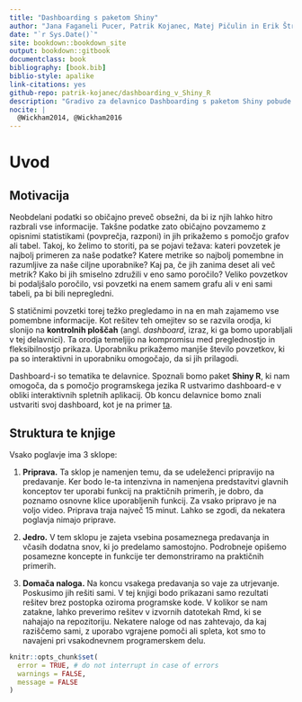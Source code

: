 ```yaml
--- 
title: "Dashboarding s paketom Shiny"
author: "Jana Faganeli Pucer, Patrik Kojanec, Matej Pičulin in Erik Štrumbelj"
date: "`r Sys.Date()`"
site: bookdown::bookdown_site
output: bookdown::gitbook
documentclass: book
bibliography: [book.bib]
biblio-style: apalike
link-citations: yes
github-repo: patrik-kojanec/dashboarding_v_Shiny_R
description: "Gradivo za delavnico Dashboarding s paketom Shiny pobude DataScience@UL-FRI."
nocite: | 
  @Wickham2014, @Wickham2016
---
```


# Uvod {-}

## Motivacija {-}
Neobdelani podatki so običajno preveč obsežni, da bi iz njih lahko hitro razbrali vse informacije. Takšne podatke zato običajno povzamemo z opisnimi statistikami (povprečja, razponi) in jih prikažemo s pomočjo grafov ali tabel. Takoj, ko želimo to storiti, pa se pojavi težava: kateri povzetek je najbolj primeren za naše podatke? Katere metrike so najbolj pomembne in razumljive za naše ciljne uporabnike? Kaj pa, če jih zanima deset ali več metrik? Kako bi jih smiselno združili v eno samo poročilo? Veliko povzetkov bi podaljšalo poročilo, vsi povzetki na enem samem grafu ali v eni sami tabeli, pa bi bili nepregledni. 

S statičnimi povzetki torej težko pregledamo in na en mah zajamemo vse pomembne informacije. Kot rešitev teh omejitev so se razvila orodja, ki slonijo na **kontrolnih ploščah** (angl. *dashboard*, izraz, ki ga bomo uporabljali v tej delavnici). Ta orodja temeljijo na kompromisu med preglednostjo in fleksibilnostjo prikaza. Uporabniku prikažemo manjše število povzetkov, ki pa so interaktivni in uporabniku omogočajo, da si jih prilagodi.

Dashboard-i so tematika te delavnice. Spoznali bomo paket **Shiny R**, ki nam omogoča, da s pomočjo programskega jezika R ustvarimo dashboard-e v obliki interaktivnih spletnih aplikacij. Ob koncu delavnice bomo znali ustvariti svoj dashboard, kot je na primer [ta](https://delavnice-datascience.shinyapps.io/dn_3/). 

## Struktura te knjige {-}
Vsako poglavje ima 3 sklope:

1) **Priprava.** Ta sklop je namenjen temu, da se udeleženci pripravijo na predavanje. Ker bodo le-ta intenzivna in namenjena predstavitvi glavnih konceptov ter uporabi funkcij na praktičnih primerih, je dobro, da poznamo osnovne klice uporabljenih funkcij. Za vsako pripravo je na voljo video. Priprava traja največ 15 minut. Lahko se zgodi, da nekatera poglavja nimajo priprave.

2) **Jedro.** V tem sklopu je zajeta vsebina posameznega predavanja in včasih dodatna snov, ki jo predelamo samostojno. Podrobneje opišemo posamezne koncepte in funkcije ter demonstriramo na praktičnih primerih.

3) **Domača naloga.** Na koncu vsakega predavanja so vaje za utrjevanje. Poskusimo jih rešiti sami. V tej knjigi bodo prikazani samo rezultati rešitev brez postopka oziroma programske kode. V kolikor se nam zatakne, lahko preverimo rešitev v izvornih datotekah Rmd, ki se nahajajo na repozitoriju. Nekatere naloge od nas zahtevajo, da kaj raziščemo sami, z uporabo vgrajene pomoči ali spleta, kot smo to navajeni pri vsakodnevnem programerskem delu.

```r
knitr::opts_chunk$set(
  error = TRUE, # do not interrupt in case of errors
  warnings = FALSE,
  message = FALSE
)
```

